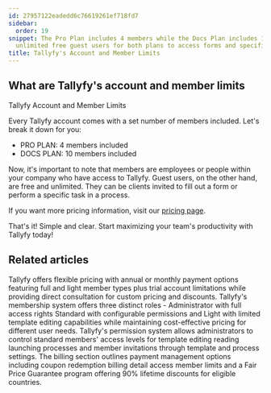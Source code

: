 ```yaml
---
id: 27957122eadedd6c76619261ef718fd7
sidebar:
  order: 19
snippet: The Pro Plan includes 4 members while the Docs Plan includes 10 members with
  unlimited free guest users for both plans to access forms and specific tasks.
title: Tallyfy's Account and Member Limits
---
```


## What are Tallyfy's account and member limits

Tallyfy Account and Member Limits

Every Tallyfy account comes with a set number of members included. Let's break it down for you:

- PRO PLAN: 4 members included
- DOCS PLAN: 10 members included

Now, it's important to note that members are employees or people within your company who have access to Tallyfy. Guest users, on the other hand, are free and unlimited. They can be clients invited to fill out a form or perform a specific task in a process.

If you want more pricing information, visit our [pricing page](https://tallyfy.com/pricing/).

That's it! Simple and clear. Start maximizing your team's productivity with Tallyfy today!


## Related articles
<CardGrid>
<LinkTitleCard header="<b>Pro > Pricing</b>" href="/products/pro/pricing/" > Tallyfy offers flexible pricing with annual or monthly payment options featuring full and light member types plus trial account limitations while providing direct consultation for custom pricing and discounts. </LinkTitleCard>
<LinkTitleCard header="<b>Documenting > Members</b>" href="/products/pro/documenting/members/" > Tallyfy's membership system offers three distinct roles - Administrator with full access rights Standard with configurable permissions and Light with limited template editing capabilities while maintaining cost-effective pricing for different user needs. </LinkTitleCard>
<LinkTitleCard header="<b>Members > Manage member permissions</b>" href="/products/pro/documenting/members/how-do-i-manage-member-permissions-in-tallyfy/" > Tallyfy's permission system allows administrators to control standard members' access levels for template editing reading launching processes and member invitations through template and process settings. </LinkTitleCard>
<LinkTitleCard header="<b>Settings > Billing</b>" href="/products/pro/settings/billing/" > The billing section outlines payment management options including coupon redemption billing detail access member limits and a Fair Price Guarantee program offering 90% lifetime discounts for eligible countries. </LinkTitleCard>
</CardGrid>
